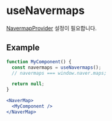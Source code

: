 
# useNavermaps

[NavermapProvider](/api-references/navermaps-provider) 설정이 필요합니다.

## Example

``` jsx
function MyComponent() {
  const navermaps = useNavermaps(); 
  // navermaps === window.naver.maps;

  return null;
}

<NaverMap>
  <MyComponent />
</NaverMap>

```
